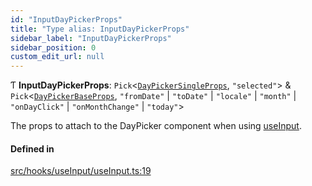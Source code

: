 ```yaml
---
id: "InputDayPickerProps"
title: "Type alias: InputDayPickerProps"
sidebar_label: "InputDayPickerProps"
sidebar_position: 0
custom_edit_url: null
---
```


Ƭ **InputDayPickerProps**: `Pick`<[`DayPickerSingleProps`](/api/interfaces/DayPickerSingleProps.md), ``"selected"``\> & `Pick`<[`DayPickerBaseProps`](/api/interfaces/DayPickerBaseProps.md), ``"fromDate"`` \| ``"toDate"`` \| ``"locale"`` \| ``"month"`` \| ``"onDayClick"`` \| ``"onMonthChange"`` \| ``"today"``\>

The props to attach to the DayPicker component when using [useInput](/api/functions/useInput.md).

#### Defined in

[src/hooks/useInput/useInput.ts:19](https://github.com/gpbl/react-day-picker/blob/cd80be68f/src/hooks/useInput/useInput.ts#L19)
